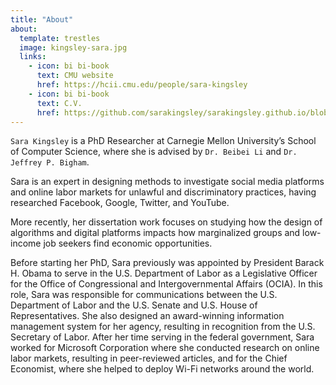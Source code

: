 ```yaml
---
title: "About"
about:
  template: trestles
  image: kingsley-sara.jpg
  links:
    - icon: bi bi-book
      text: CMU website
      href: https://hcii.cmu.edu/people/sara-kingsley
    - icon: bi bi-book
      text: C.V.
      href: https://github.com/sarakingsley/sarakingsley.github.io/blob/978a21046f1be1a6a5f97ce3f46033d15bedff33/Kingsley_CV_February2023__no_objective_statement_.pdf
---
```


`Sara Kingsley` is a PhD Researcher at Carnegie Mellon University’s School of Computer Science, where she is advised by `Dr. Beibei Li` and `Dr. Jeffrey P. Bigham`. 

Sara is an expert in designing methods to investigate social media platforms and online labor markets for unlawful and discriminatory practices, having researched Facebook, Google, Twitter, and YouTube. 

More recently, her dissertation work focuses on studying how the design of algorithms and digital platforms impacts how marginalized groups and low-income job seekers find economic opportunities. 

Before starting her PhD, Sara previously was appointed by President Barack H. Obama to serve in the U.S. Department of Labor as a Legislative Officer for the Office of Congressional and Intergovernmental Affairs (OCIA). In this role, Sara was responsible for communications between the U.S. Department of Labor and the U.S. Senate and U.S. House of Representatives. She also designed an award-winning information management system for her agency, resulting in recognition from the U.S. Secretary of Labor. After her time serving in the federal government, Sara worked for Microsoft Corporation where she conducted research on online labor markets, resulting in peer-reviewed articles, and for the Chief Economist, where she helped to deploy Wi-Fi networks around the world.
